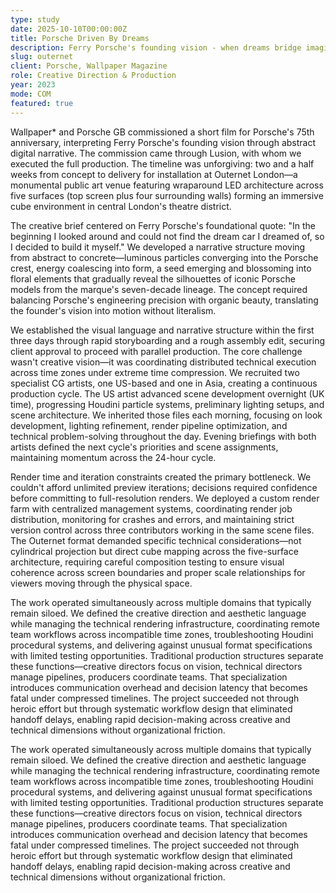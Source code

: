 ```yaml
---
type: study
date: 2025-10-10T00:00:00Z
title: Porsche Driven By Dreams
description: Ferry Porsche's founding vision - when dreams bridge imagination with the physical.
slug: outernet
client: Porsche, Wallpaper Magazine
role: Creative Direction & Production
year: 2023
mode: COM
featured: true
---
```


<MdxContent>

Wallpaper\* and Porsche GB commissioned a short film for Porsche's 75th anniversary, interpreting Ferry Porsche's founding vision through abstract digital narrative. The commission came through Lusion, with whom we executed the full production. The timeline was unforgiving: two and a half weeks from concept to delivery for installation at Outernet London—a monumental public art venue featuring wraparound LED architecture across five surfaces (top screen plus four surrounding walls) forming an immersive cube environment in central London's theatre district.

The creative brief centered on Ferry Porsche's foundational quote: "In the beginning I looked around and could not find the dream car I dreamed of, so I decided to build it myself." We developed a narrative structure moving from abstract to concrete—luminous particles converging into the Porsche crest, energy coalescing into form, a seed emerging and blossoming into floral elements that gradually reveal the silhouettes of iconic Porsche models from the marque's seven-decade lineage. The concept required balancing Porsche's engineering precision with organic beauty, translating the founder's vision into motion without literalism.

</MdxContent>

<MdxMedia>
	<MdxMediaItem src="P1A1.webm" />
</MdxMedia>

<MdxMedia>
	<MdxMediaItem src="P1D1.webp" />
</MdxMedia>

<MdxContent>

We established the visual language and narrative structure within the first three days through rapid storyboarding and a rough assembly edit, securing client approval to proceed with parallel production. The core challenge wasn't creative vision—it was coordinating distributed technical execution across time zones under extreme time compression. We recruited two specialist CG artists, one US-based and one in Asia, creating a continuous production cycle. The US artist advanced scene development overnight (UK time), progressing Houdini particle systems, preliminary lighting setups, and scene architecture. We inherited those files each morning, focusing on look development, lighting refinement, render pipeline optimization, and technical problem-solving throughout the day. Evening briefings with both artists defined the next cycle's priorities and scene assignments, maintaining momentum across the 24-hour cycle.

</MdxContent>

<MdxMedia>
	<MdxMediaItem src="P1A2.webm" />
	<MdxMediaItem src="P1A1.webp" />
</MdxMedia>

<MdxMedia>
	<MdxMediaItem src="P1B1.webm" />
</MdxMedia>

<MdxContent>

Render time and iteration constraints created the primary bottleneck. We couldn't afford unlimited preview iterations; decisions required confidence before committing to full-resolution renders. We deployed a custom render farm with centralized management systems, coordinating render job distribution, monitoring for crashes and errors, and maintaining strict version control across three contributors working in the same scene files. The Outernet format demanded specific technical considerations—not cylindrical projection but direct cube mapping across the five-surface architecture, requiring careful composition testing to ensure visual coherence across screen boundaries and proper scale relationships for viewers moving through the physical space.

The work operated simultaneously across multiple domains that typically remain siloed. We defined the creative direction and aesthetic language while managing the technical rendering infrastructure, coordinating remote team workflows across incompatible time zones, troubleshooting Houdini procedural systems, and delivering against unusual format specifications with limited testing opportunities. Traditional production structures separate these functions—creative directors focus on vision, technical directors manage pipelines, producers coordinate teams. That specialization introduces communication overhead and decision latency that becomes fatal under compressed timelines. The project succeeded not through heroic effort but through systematic workflow design that eliminated handoff delays, enabling rapid decision-making across creative and technical dimensions without organizational friction.

</MdxContent>

<MdxMedia>
	<MdxMediaItem src="P1C1.webm" />
	<MdxMediaItem src="P1D3.webp" />
</MdxMedia>

<MdxContent>

The work operated simultaneously across multiple domains that typically remain siloed. We defined the creative direction and aesthetic language while managing the technical rendering infrastructure, coordinating remote team workflows across incompatible time zones, troubleshooting Houdini procedural systems, and delivering against unusual format specifications with limited testing opportunities. Traditional production structures separate these functions—creative directors focus on vision, technical directors manage pipelines, producers coordinate teams. That specialization introduces communication overhead and decision latency that becomes fatal under compressed timelines. The project succeeded not through heroic effort but through systematic workflow design that eliminated handoff delays, enabling rapid decision-making across creative and technical dimensions without organizational friction.

</MdxContent>

<MdxMedia>
	<MdxMediaItem src="P1C2.webm" />
</MdxMedia>

